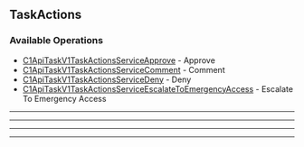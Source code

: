 
## TaskActions

### Available Operations

* [C1ApiTaskV1TaskActionsServiceApprove](/resources/task_actions/c1_api_task_v1_task_actions_service_approve) - Approve
* [C1ApiTaskV1TaskActionsServiceComment](/resources/task_actions/c1_api_task_v1_task_actions_service_comment) - Comment
* [C1ApiTaskV1TaskActionsServiceDeny](/resources/task_actions/c1_api_task_v1_task_actions_service_deny) - Deny
* [C1ApiTaskV1TaskActionsServiceEscalateToEmergencyAccess](/resources/task_actions/c1_api_task_v1_task_actions_service_escalate_to_emergency_access) - Escalate To Emergency Access

---
<C1ApiTaskV1TaskActionsServiceApprove />

---
<C1ApiTaskV1TaskActionsServiceComment />

---
<C1ApiTaskV1TaskActionsServiceDeny />

---
<C1ApiTaskV1TaskActionsServiceEscalateToEmergencyAccess />
